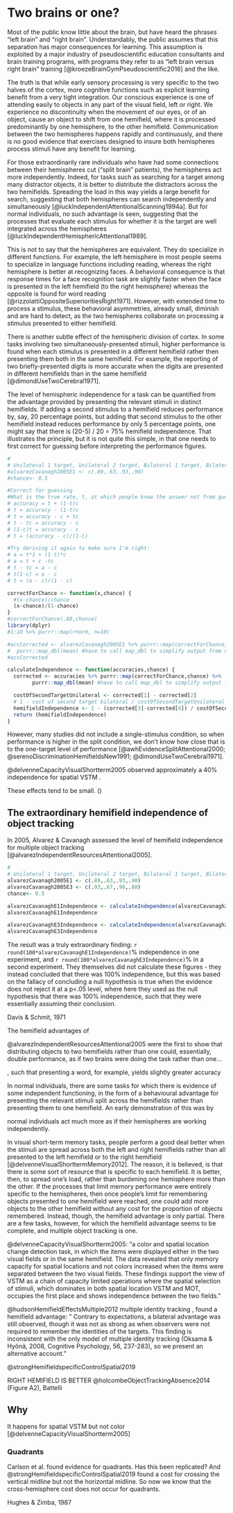# Two brains or one? {#twoBrains}

Most of the public know little about the brain, but have heard the phrases "left brain" and "right brain". Understandably, the public assumes that this separation has major consequences for learning. This assumption is exploited by a major industry of pseudoscientific education consultants and brain training programs, with programs they refer to as "left brain versus right brain" training [@kroezeBrainGymPseudoscientific2016] and the like.

The truth is that while early sensory processing is very specific to the two halves of the cortex, more cognitive functions such as explicit learning benefit from a very tight integration. Our conscious experience is one of attending easily to objects in any part of the visual field, left or right. We experience no discontinuity when the movement of our eyes, or of an object, cause an object to shift from one hemifield, where it is processed predominantly by one hemisphere, to the other hemifield. Communication between the two hemispheres happens rapidly and continuously, and there is no good evidence that exercises designed to insure both hemispheres process stimuli have any benefit for learning. 

For those extraordinarily rare individuals who have had some connections between their hemispheres cut ("split brain" patients), the hemispheres act more independently. Indeed, for tasks such as searching for a target among many distractor objects, it is better to distribute the distractors across the two hemifields. Spreading the load in this way yields a large benefit for search, suggesting that both hemispheres can search independently and simultaneously [@luckIndependentAttentionalScanning1994a]. But for normal individuals, no such advantage is seen, suggesting that the processes that evaluate each stimulus for whether it is the target are well integrated across the hemispheres [@luckIndependentHemisphericAttentional1989].

This is not to say that the hemispheres are equivalent. They do specialize in different functions. For example, the left hemisphere in most people seems to specialize in language functions including reading, whereas the right hemisphere is better at recognizing faces. A behavioral consequence is that response times for a face recognition task are slightly faster when the face is presented in the left hemifield (to the right hemisphere) whereas the opposite is found for word reading [@rizzolattiOppositeSuperioritiesRight1971]. However, with extended time to process a stimulus, these behavioral asymmetries, already small, diminish and are hard to detect, as the two hemispheres collaborate on processing a stimulus presented to either hemifield.

There is another subtle effect of the hemispheric division of cortex. In some tasks involving two simultaneously-presented stimuli, higher performance is found when each stimulus is presented in a different hemifield rather then presenting them both in the same hemifield. For example, the reporting of two briefly-presented digits is more accurate when the digits are presented in different hemifields than in the same hemifield [@dimondUseTwoCerebral1971].  

The level of hemispheric independence for a task can be quantified from the advantage provided by presenting the relevant stimuli in distinct hemifields. If adding a second stimulus to a hemifield reduces performance by, say, 20 percentage points, but adding that second stimulus to the other hemifield instead reduces performance by only 5 percentage points, one might say that there is (20-5) / 20 = 75% hemifield independence. That illustrates the principle, but it is not quite this simple, in that one needs to first correct for guessing before interpreting the performance figures.

```r
# 
# Unilateral 1 target, Unilateral 2 target, Bilateral 1 target, Bilateral 2 target
#alvarezCavanagh2005E1 <- c(.89,.63,.93,.90)
#chance<- 0.5

#Correct for guessing
#What is the true rate, t, at which people know the answer not from guessing, where guessing rate = c
# accuracy = t + (1-t)c
# t = accuracy - (1-t)c
# t = accuracy - c + tc
# t - tc = accuracy - c
# (1-c)t = accuracy - c
# t = (accuracy - c)/(1-c)

#Try deriving it again to make sure I'm right:
# a = t*1 + (1-t)*c
# a = t + c -tc
# t - tc = a - c
# t(1-c) = a - c
# t = (a - c)/(1 - c)

correctForChance <- function(x,chance) {
  #(x-chance)/chance
  (x-chance)/(1-chance)
}
#correctForChance(.89,chance)
library(dplyr)
#1:10 %>% purrr::map(rnorm, n=10)

#accCorrected <- alvarezCavanagh2005E1 %>% purrr::map(correctForChance,chance) %>% 
#  purrr::map_dbl(mean) #have to call map_dbl to simplify output from nested list to simple vector
#accCorrected

calculateIndependence <- function(accuracies,chance) {
  corrected <- accuracies %>% purrr::map(correctForChance,chance) %>%
        purrr::map_dbl(mean) #have to call map_dbl to simplify output from nested list to simple vector

  costOfSecondTargetUnilateral <- corrected[1] - corrected[2]
  # 1 - cost of second target bilateral / costOfSecondTargetUnilateral
  hemifieldIndependence <- 1 - (corrected[3]-corrected[4]) / costOfSecondTargetUnilateral
  return (hemifieldIndependence)
}

```

However, many studies did not include a single-stimulus condition, so when performance is higher in the split condition, we don't know how close that is to the one-target level of performance [@awhEvidenceSplitAttentional2000; @serenoDiscriminationHemifieldsNew1991; @dimondUseTwoCerebral1971].

@delvenneCapacityVisualShortterm2005 observed approximately a 40% independence for spatial VSTM <!--   -->.

These effects tend to be small. ()




## The extraordinary hemifield independence of object tracking

In 2005, Alvarez & Cavanagh assessed the level of hemifield independence for multiple object tracking [@alvarezIndependentResourcesAttentional2005].  <!--E1: Unilateral 89% 1 target -> 63% 2 target.  Bilateral: 93% 1 target -> 90% 2 target. (26-3)/26= 88%. E3: Unilateral 2targets:93%, 4targets:67%. Bilateral 2targets:90%, 4targets:87%. (26-3)/26=88% -->

```r
# 
# Unilateral 1 target, Unilateral 2 target, Bilateral 1 target, Bilateral 2 target
alvarezCavanagh2005E1 <- c(.89,.63,.93,.90)
alvarezCavanagh2005E3 <- c(.93,.67,.90,.88)
chance<- 0.5

alvarezCavanaghE1Independence <- calculateIndependence(alvarezCavanagh2005E1,0.5)
alvarezCavanaghE1Independence

alvarezCavanaghE3Independence <- calculateIndependence(alvarezCavanagh2005E3,0.5)
alvarezCavanaghE3Independence
```

The result was a truly extraordinary finding: `r round(100*alvarezCavanaghE1Independence)`% independence in one experiment, and `r round(100*alvarezCavanaghE3Independence)`% in a second experiment. They themselves did not calculate these figures - they instead concluded that there was 100% independence, but this was based on the fallacy of concluding a null hypothesis is true when the evidence does not reject it at a p<.05 level, where here they used as the null hypothesis that there was 100% independence, such that they were essentially assuming their conclusion.

Davis & Schmit, 1971

The hemifield advantages of 

@alvarezIndependentResourcesAttentional2005 were the first to show that distributing objects to two hemifields rather than one could, essentially, double performance, as if two brains were doing the task rather than one...

, such that presenting a word, for example, yields slightly greater accuracy 

In normal individuals, there are some tasks for which there is evidence of some independent functioning, in the form of a behavioural advantage for presenting the relevant stimuli split across the hemifields rather than presenting them to one hemifield. An early demonstration of this was by 

normal individuals act much more as if their hemispheres are working independently.

In visual short-term memory tasks, people perform a good deal better when the stimuli are spread across both the left and right hemifields rather than all presented to the left hemifield or to the right hemifield [@delvenneVisualShorttermMemory2012]. The reason, it is believed, is that there is some sort of resource that is specific to each hemifield. It is better, then, to spread one's load, rather than burdening one hemisphere more than the other. If the processes that limit memory performance were entirely specific to the hemispheres, then once people's limit for remembering objects presented to one hemifield were reached, one could add more objects to the other hemifield without any cost for the proportion of objects remembered. Instead, though, the hemifield advantage is only partial. There are a few tasks, however, for which the hemifield advantage seems to be complete, and multiple object tracking is one.

@delvenneCapacityVisualShortterm2005: "a color and spatial location change detection task, in which the items were displayed either in the two visual fields or in the same hemifield. The data revealed that only memory capacity for spatial locations and not colors increased when the items were separated between the two visual fields. These findings support the view of VSTM as a chain of capacity limited operations where the spatial selection of stimuli, which dominates in both spatial location VSTM and MOT, occupies the first place and shows independence between the two fields."




@hudsonHemifieldEffectsMultiple2012 multiple identity tracking , found a hemifield advantage: " Contrary to expectations, a bilateral advantage was still observed, though it was not as strong as when observers were not required to remember the identities of the targets. This finding is inconsistent with the only model of multiple identity tracking (Oksama & Hyönä, 2008, Cognitive Psychology, 56, 237-283), so we present an alternative account."

@strongHemifieldspecificControlSpatial2019

RIGHT HEMIFIELD IS BETTER @holcombeObjectTrackingAbsence2014 (Figure A2), Battelli

## Why

It happens for spatial VSTM but not color [@delvenneCapacityVisualShortterm2005]

### Quadrants

Carlson et al. found evidence for quadrants. Has this been replicated? And @strongHemifieldspecificControlSpatial2019 found a cost for crossing the vertical midline but not the horizontal midline. So now we know that the cross-hemisphere cost does not occur for quadrants. 

Hughes & Zimba, 1987
